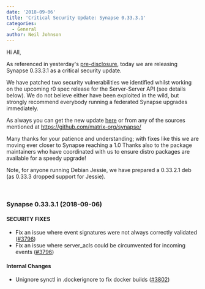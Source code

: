 ```yaml
---
date: '2018-09-06'
title: 'Critical Security Update: Synapse 0.33.3.1'
categories:
  - General
author: Neil Johnson
---
```


Hi All,


As referenced in yesterday's 
<a href="/blog/2018/09/05/pre-disclosure-upcoming-critical-security-fix-for-synapse/">pre-disclosure</a>, today we are releasing Synapse 0.33.3.1 as a critical security update.


We have patched two security vulnerabilities we identified whilst working on the upcoming r0 spec release for the Server-Server API (see details below). We do not believe either have been exploited in the wild, but strongly recommend everybody running a federated Synapse upgrades immediately. 


As always you can get the new update <a href="https://github.com/matrix-org/synapse/releases/tag/v0.33.3.1">here</a> or from any of the sources mentioned at 
<a href="https://github.com/matrix-org/synapse/">https://github.com/matrix-org/synapse/</a>

Many thanks for your patience and understanding; with fixes like this we are moving ever closer to Synapse reaching a 1.0 Thanks also to the package maintainers who have coordinated with us to ensure distro packages are available for a speedy upgrade!


Note, for anyone running Debian Jessie, we have prepared a 0.33.2.1 deb (as 0.33.3 dropped support for Jessie).


&nbsp;
<h3>Synapse 0.33.3.1 (2018-09-06)</h3>
<h4>SECURITY FIXES</h4>
<ul>
 	<li>Fix an issue where event signatures were not always correctly validated (<a href="https://github.com/matrix-org/synapse/issues/3796">#3796</a>)</li>
 	<li>Fix an issue where server_acls could be circumvented for incoming events (<a href="https://github.com/matrix-org/synapse/issues/3796">#3796</a>)</li>
</ul>
<h4>Internal Changes</h4>
<ul>
 	<li>Unignore synctl in .dockerignore to fix docker builds (<a href="https://github.com/matrix-org/synapse/issues/3802">#3802</a>)</li>
</ul>